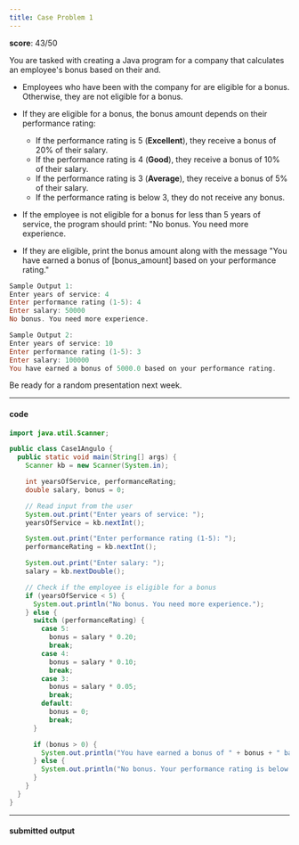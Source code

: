 ```yaml
---
title: Case Problem 1
---
```


**score**: 43/50

You are tasked with creating a Java program for a company that calculates an employee's bonus based on their and.

- Employees who have been with the company for  are eligible for a bonus. Otherwise, they are not eligible for a bonus.

- If they are eligible for a bonus, the bonus amount depends on their performance rating:
  - If the performance rating is 5 (__Excellent__), they receive a bonus of 20% of their salary.
  - If the performance rating is 4 (__Good__), they receive a bonus of 10% of their salary.
  - If the performance rating is 3 (__Average__), they receive a bonus of 5% of their salary.
  - If the performance rating is below 3, they do not receive any bonus.


- If the employee is not eligible for a bonus for less than 5 years of service, the program should print: "No bonus. You need more experience.
- If they are eligible, print the bonus amount along with the message "You have earned a bonus of [bonus_amount] based on your performance rating."

```powershell
Sample Output 1:
Enter years of service: 4
Enter performance rating (1-5): 4
Enter salary: 50000
No bonus. You need more experience.

Sample Output 2:
Enter years of service: 10
Enter performance rating (1-5): 3
Enter salary: 100000
You have earned a bonus of 5000.0 based on your performance rating.
```

Be ready for a random presentation next week.

---

#### code

```java title="Case1Angulo.java"
import java.util.Scanner;

public class Case1Angulo {
  public static void main(String[] args) {
    Scanner kb = new Scanner(System.in);

    int yearsOfService, performanceRating;
    double salary, bonus = 0;

    // Read input from the user
    System.out.print("Enter years of service: ");
    yearsOfService = kb.nextInt();

    System.out.print("Enter performance rating (1-5): ");
    performanceRating = kb.nextInt();

    System.out.print("Enter salary: ");
    salary = kb.nextDouble();

    // Check if the employee is eligible for a bonus
    if (yearsOfService < 5) {
      System.out.println("No bonus. You need more experience.");
    } else {
      switch (performanceRating) {
        case 5:
          bonus = salary * 0.20;
          break;
        case 4:
          bonus = salary * 0.10;
          break;
        case 3:
          bonus = salary * 0.05;
          break;
        default:
          bonus = 0;
          break;
      }

      if (bonus > 0) {
        System.out.println("You have earned a bonus of " + bonus + " based on your performance rating.");
      } else {
        System.out.println("No bonus. Your performance rating is below 3.");
      }
    }
  }
}
```

---

#### submitted output

<FileCard fileName="Case1Angulo.pdf" image="" filePath="/files/fCase1Angulo.pdf" />
